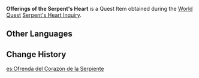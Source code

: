 {{Item Infobox
|id           = 100928
|image        = Item Offerings of the Serpent's Heart.png
|type         = Quest Items
|description  = Offerings from the Serpent's Heart that contain a fraction of [[Aberaku]]'s remnant thoughts.
|source1      = [[Serpent's Heart Inquiry]]
}}
'''Offerings of the Serpent's Heart''' is a Quest Item obtained during the [[World Quest]] [[Serpent's Heart Inquiry]].

==Other Languages==
{{Other Languages
|default_hidden = 1
|en      = Offerings of the Serpent's Heart
|zhs     = 蛇心的供奉
|zhs_rm  = Shé Xīn de Gòngfèng
|zht     = 蛇心的供奉
|zht_rm  = Shé Xīn de Gòngfèng
|ja      = 蛇心の供物
|ja_rm   = Jashin no Kumotsu
|ko      = 뱀 심장의 공양
|ko_rm   = Baem Simjang-ui Gongyang
|es      = Ofrenda del Corazón de la Serpiente
|fr      = Offrande du Cœur du serpent
|ru      = Подношение Сердца змея
|th      = ของสักการะ The Serpent's Heart
|th_rm   = 
|vi      = Cống Phẩm Trái Tim Mãng Xà
|de      = Opfergabe im Schlangenherzen
|id      = Pemberian Serpent's Heart
|pt      = Oferenda do Coração da Serpente
|tr      = Yılan Kalbinin Adağı
|it      = Offerte del Cuore del Serpente
}}

==Change History==
{{Change History|2.4}}

[[es:Ofrenda del Corazón de la Serpiente]]